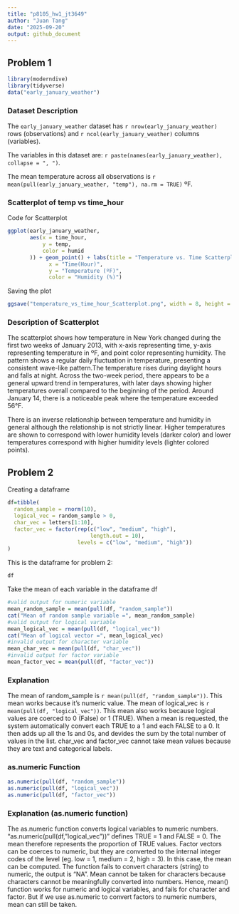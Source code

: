 ```yaml
---
title: "p8105_hw1_jt3649"
author: "Juan Tang"
date: "2025-09-20"
output: github_document
---
```

## Problem 1
```r
library(moderndive)
library(tidyverse)
data("early_january_weather")
```

### Dataset Description
The `early_january_weather` dataset has `r nrow(early_january_weather)` rows (observations) and 
`r ncol(early_january_weather)` columns (variables).

The variables in this dataset are: `r paste(names(early_january_weather), collapse = ", ")`.

The mean temperature across all observations is `r mean(pull(early_january_weather, "temp"), na.rm = TRUE)` ºF.

### Scatterplot of temp vs time_hour
Code for Scatterplot
```r
ggplot(early_january_weather,
       aes(x = time_hour, 
           y = temp, 
           color = humid
       )) + geom_point() + labs(title = "Temperature vs. Time Scatterplot", 
             x = "Time(Hour)", 
             y = "Temperature (ºF)", 
             color = "Humidity (%)")
```
Saving the plot
```r
ggsave("temperature_vs_time_hour_Scatterplot.png", width = 8, height = 6)
```

### Description of Scatterplot
The scatterplot shows how temperature in New York changed during the first two weeks of January 2013, with x-axis representing time, y-axis representing temperature in ºF, and point color representing humidity. 
The pattern shows a regular daily fluctuation in temperature, presenting a consistent wave-like pattern.The temperature rises during daylight hours and falls at night. Across the two-week period, there appears to be a general upward trend in temperatures, with later days showing higher temperatures overall compared to the beginning of the period. Around January 14, there is a noticeable peak where the temperature exceeded 56°F.

There is an inverse relationship between temperature and humidity in general although the relationship is not strictly linear. Higher temperatures are shown to correspond with lower humidity levels (darker color) and lower temperatures correspond with higher humidity levels (lighter colored points). 


## Problem 2
Creating a dataframe
```r
df=tibble(
  random_sample = rnorm(10), 
  logical_vec = random_sample > 0, 
  char_vec = letters[1:10], 
  factor_vec = factor(rep(c("low", "medium", "high"), 
                          length.out = 10),
                      levels = c("low", "medium", "high"))
)
```
This is the dataframe for problem 2: 
```r
df
```
Take the mean of each variable in the dataframe df
```r
#valid output for numeric variable
mean_random_sample = mean(pull(df, "random_sample")) 
cat("Mean of random sample variable =", mean_random_sample)
#valid output for logical variable
mean_logical_vec = mean(pull(df, "logical_vec"))
cat("Mean of logical vector =", mean_logical_vec)
#invalid output for character variable
mean_char_vec = mean(pull(df, "char_vec"))
#invalid output for factor variable
mean_factor_vec = mean(pull(df, "factor_vec"))
```

### Explanation
The mean of random_sample is `r mean(pull(df, "random_sample"))`. This mean works because it's numeric value. 
The mean of logical_vec is `r mean(pull(df, "logical_vec"))`. This mean also works because logical values are coerced to 0 (False) or 1 (TRUE). When a mean is requested, the system automatically convert each TRUE to a 1 and each FALSE to a 0. It then adds up all the 1s and 0s, and devides the sum by the total number of values in the list. 
char_vec and factor_vec cannot take mean values because they are text and categorical labels. 

### as.numeric Function
```r
as.numeric(pull(df, "random_sample")) 
as.numeric(pull(df, "logical_vec"))
as.numeric(pull(df, "factor_vec"))
```
### Explanation (as.numeric function)
The as.numeric function converts logical variables to numeric numbers. "as.numeric(pull(df, "logical_vec"))" defines TRUE = 1 and FALSE = 0. The mean therefore represents the proportion of TRUE values. 
Factor vectors can be coerces to numeric, but they are converted to the internal integer codes of the level (eg. low = 1, medium = 2, high = 3). In this case, the mean can be computed. 
The function fails to convert characters (string) to numeric, the output is "NA". Mean cannot be taken for characters because characters cannot be meaningfully converted into numbers.
Hence, mean() function works for numeric and logical variables, and fails for character and factor. But if we use as.numeric to convert factors to numeric numbers, mean can still be taken. 